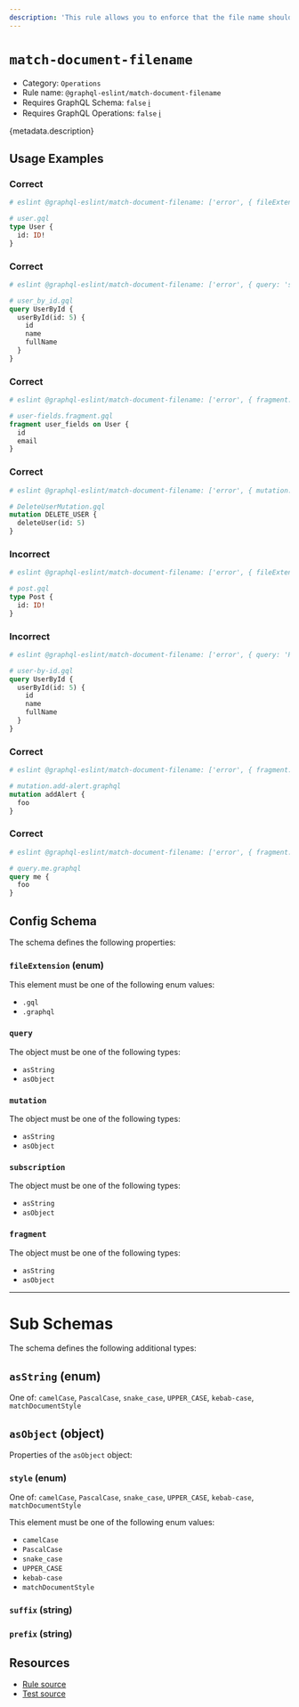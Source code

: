 ```yaml
---
description: 'This rule allows you to enforce that the file name should match the operation name.'
---
```


# `match-document-filename`

- Category: `Operations`
- Rule name: `@graphql-eslint/match-document-filename`
- Requires GraphQL Schema: `false`
  [ℹ️](/docs/getting-started#extended-linting-rules-with-graphql-schema)
- Requires GraphQL Operations: `false`
  [ℹ️](/docs/getting-started#extended-linting-rules-with-siblings-operations)

{metadata.description}

## Usage Examples

### Correct

```graphql
# eslint @graphql-eslint/match-document-filename: ['error', { fileExtension: '.gql' }]

# user.gql
type User {
  id: ID!
}
```

### Correct

```graphql
# eslint @graphql-eslint/match-document-filename: ['error', { query: 'snake_case' }]

# user_by_id.gql
query UserById {
  userById(id: 5) {
    id
    name
    fullName
  }
}
```

### Correct

```graphql
# eslint @graphql-eslint/match-document-filename: ['error', { fragment: { style: 'kebab-case', suffix: '.fragment' } }]

# user-fields.fragment.gql
fragment user_fields on User {
  id
  email
}
```

### Correct

```graphql
# eslint @graphql-eslint/match-document-filename: ['error', { mutation: { style: 'PascalCase', suffix: 'Mutation' } }]

# DeleteUserMutation.gql
mutation DELETE_USER {
  deleteUser(id: 5)
}
```

### Incorrect

```graphql
# eslint @graphql-eslint/match-document-filename: ['error', { fileExtension: '.graphql' }]

# post.gql
type Post {
  id: ID!
}
```

### Incorrect

```graphql
# eslint @graphql-eslint/match-document-filename: ['error', { query: 'PascalCase' }]

# user-by-id.gql
query UserById {
  userById(id: 5) {
    id
    name
    fullName
  }
}
```

### Correct

```graphql
# eslint @graphql-eslint/match-document-filename: ['error', { fragment: { style: 'kebab-case', prefix: 'mutation.' } }]

# mutation.add-alert.graphql
mutation addAlert {
  foo
}
```

### Correct

```graphql
# eslint @graphql-eslint/match-document-filename: ['error', { fragment: { prefix: 'query.' } }]

# query.me.graphql
query me {
  foo
}
```

## Config Schema

The schema defines the following properties:

### `fileExtension` (enum)

This element must be one of the following enum values:

- `.gql`
- `.graphql`

### `query`

The object must be one of the following types:

- `asString`
- `asObject`

### `mutation`

The object must be one of the following types:

- `asString`
- `asObject`

### `subscription`

The object must be one of the following types:

- `asString`
- `asObject`

### `fragment`

The object must be one of the following types:

- `asString`
- `asObject`

---

# Sub Schemas

The schema defines the following additional types:

## `asString` (enum)

One of: `camelCase`, `PascalCase`, `snake_case`, `UPPER_CASE`, `kebab-case`, `matchDocumentStyle`

## `asObject` (object)

Properties of the `asObject` object:

### `style` (enum)

One of: `camelCase`, `PascalCase`, `snake_case`, `UPPER_CASE`, `kebab-case`, `matchDocumentStyle`

This element must be one of the following enum values:

- `camelCase`
- `PascalCase`
- `snake_case`
- `UPPER_CASE`
- `kebab-case`
- `matchDocumentStyle`

### `suffix` (string)

### `prefix` (string)

## Resources

- [Rule source](https://github.com/dimaMachina/graphql-eslint/tree/master/packages/plugin/src/rules/match-document-filename.ts)
- [Test source](https://github.com/dimaMachina/graphql-eslint/tree/master/packages/plugin/__tests__/match-document-filename.spec.ts)
